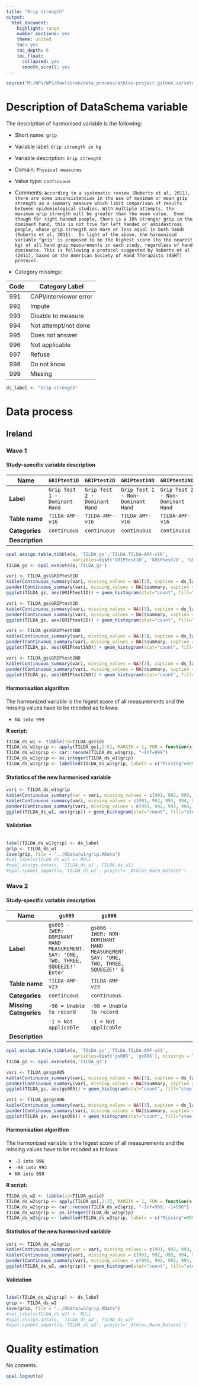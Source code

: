 ```yaml
---
title: "Grip strength"
output:
  html_document:
    highlight: tango
    number_sections: yes
    theme: united
    toc: yes
    toc_depth: 6
    toc_float:
      collapsed: yes
      smooth_scroll: yes
---
```


<!-- ########################################################## --> 

<!-- # Installation, loading packages -->
<!-- **R script:** -->

```r
source("M:/WPs/WP1/Maelstrom/data_process/athlos-project.github.io/setup_laia.r")
```
<!-- ########################################################## --> 



# Description of DataSchema variable

The description of harmonised variable is the following:

* Short name: `grip`
* Variable label: `Grip strength in kg`
* Variable description: `Grip strength`
* Domain: `Physical measures`
* Value type: `continuous`

* Comments: `According to a systematic review (Roberts et al, 2011), there are some inconsistencies in the use of maximum or mean grip strength as a summary measure which limit comparison of results between epidemiological studies. With multiple attempts, the maximum grip strength will be greater than the mean value. 
Even though for right handed people, there is a 10% stronger grip in the dominant hand, this is not true for left handed or ambidextrous people, whose grip strength are more or less equal in both hands (Roberts et al, 2011). 
In light of the above, the harmonised variable "grip" is proposed to be the highest score (to the nearest kg) of all hand grip measurements in each study, regardless of hand dominance. This is following a protocol suggested by Roberts et al (2011), based on the American Society of Hand Therapists (ASHT) protocol.`

* Category missings: 

**Code** | **Category Label**
----| ------------------
991 | CAPI/interviewer error
992 | Impute
993 | Disable to measure
994 | Not attempt/not done
995 | Does not answer
996 | Not applicable
997 | Refuse
998 | Do not know
999 | Missing

```r
ds_label <- "Grip strength"
```

# Data process

## Ireland

### Wave 1 

#### Study-specific variable description


| **Name** | `GRIPtest1D`| `GRIPtest2D`| `GRIPtest1ND`| `GRIPtest2ND`|
|-|-|-|-|-|
| **Label** | `Grip Test 1 - Dominant Hand` | `Grip Test 2 - Dominant Hand` | `Grip Test 1 - Non-Dominant Hand` | `Grip Test 2 - Non-Dominant Hand` |
| **Table name** | `TILDA-AMF-v16` |`TILDA-AMF-v16` |`TILDA-AMF-v16` |`TILDA-AMF-v16` |
| **Categories** | `continuous` |`continuous` |`continuous` |`continuous` |
| **Description** |  | | | |


```r
opal.assign.table.tibble(o, 'TILDA_gs','TILDA.TILDA-AMF-v16',
                         variables=list('GRIPtest1D', 'GRIPtest2D', 'GRIPtest1ND', 'GRIPtest2ND'), missings = TRUE)
TILDA_gs <- opal.execute(o,'TILDA_gs')
```

```r
vari <- TILDA_gs$GRIPtest1D
kable(Continuous_summary(vari, missing_values = NA)[3], caption = ds_label) 
pander(Continuous_summary(vari, missing_values = NA)$summary, caption = "Summary")
ggplot(TILDA_gs, aes(GRIPtest1D)) + geom_histogram(stat="count", fill="steelblue") + xlab(ds_label) + ylab("Frequency")

vari <- TILDA_gs$GRIPtest2D
kable(Continuous_summary(vari, missing_values = NA)[3], caption = ds_label) 
pander(Continuous_summary(vari, missing_values = NA)$summary, caption = "Summary")
ggplot(TILDA_gs, aes(GRIPtest2D)) + geom_histogram(stat="count", fill="steelblue") + xlab(ds_label) + ylab("Frequency")

vari <- TILDA_gs$GRIPtest1ND
kable(Continuous_summary(vari, missing_values = NA)[3], caption = ds_label) 
pander(Continuous_summary(vari, missing_values = NA)$summary, caption = "Summary")
ggplot(TILDA_gs, aes(GRIPtest1ND)) + geom_histogram(stat="count", fill="steelblue") + xlab(ds_label) + ylab("Frequency")

vari <- TILDA_gs$GRIPtest2ND
kable(Continuous_summary(vari, missing_values = NA)[3], caption = ds_label) 
pander(Continuous_summary(vari, missing_values = NA)$summary, caption = "Summary")
ggplot(TILDA_gs, aes(GRIPtest2ND)) + geom_histogram(stat="count", fill="steelblue") + xlab(ds_label) + ylab("Frequency")
```


#### Harmonisation algorithm
The harmonized variable is the higest score of all measurements and the missing values have to be recoded as follows: 

* `NA into 999`

**R script:**

```r
TILDA_ds_w1 <- tibble(id=TILDA_gs$id)
TILDA_ds_w1$grip <- apply(TILDA_gs[,2:5], MARGIN = 1, FUN = function(x) max(x, na.rm = TRUE))
TILDA_ds_w1$grip <- car::recode(TILDA_ds_w1$grip, "-Inf=999")
TILDA_ds_w1$grip <- as.integer(TILDA_ds_w1$grip)
TILDA_ds_w1$grip <- labelled(TILDA_ds_w1$grip, labels = c("Missing"=999, "Do not know"=998, "Refuse"=997, "Not applicable"=996, "Does not answer"=995,  "Not attempt not done"=994, "Disable to measure"=993, "Impute"=992, "CAPI interviewer error"=991))
```

#### Statistics of the new harmonised variable
```r
vari <- TILDA_ds_w1$grip
kable(Continuous_summary(var = vari, missing_values = c(991, 992, 993, 994, 995, 996, 997, 998, 999))[3], caption = ds_label)
kable(Continuous_summary(vari, missing_values = c(991, 992, 993, 994, 995, 996, 997, 998, 999))[2], caption = "Values")
pander(Continuous_summary(vari, missing_values = c(991, 992, 993, 994, 995, 996, 997, 998, 999))$summary, caption = "Summary")
ggplot(TILDA_ds_w1, aes(grip)) + geom_histogram(stat="count", fill="steelblue") + xlab(ds_label) + ylab("Frequency") + xlim(0,100) 
```

#### Validation
```r
```

```r
label(TILDA_ds_w1$grip) <- ds_label
grip <- TILDA_ds_w1
save(grip, file = "../RData/w1/grip.RData")
#val_labels(TILDA_ds_w1) <- NULL
#opal.assign.data(o, 'TILDA_ds_w1', TILDA_ds_w1)
#opal.symbol_import(o,'TILDA_ds_w1', project='_Athlos_Harm_Dataset')
```







### Wave 2 

#### Study-specific variable description


| **Name** | `gs005`| `gs006`| 
|-|-|-|-|-|
| **Label** | `gs005 - IWER: DOMINANT HAND MEASUREMENT. SAY: 'ONE, TWO, THREE, SQUEEZE!' Enter` | `gs006 - IWER: NON-DOMINANT HAND MEASUREMENT. SAY: 'ONE, TWO, THREE, SQUEEZE!' E` | 
| **Table name** | `TILDA-AMF-v23` |`TILDA-AMF-v23` |
| **Categories** | `continuous` |`continuous` |
| **Missing Categories** | `-98 = Unable to record` | `-98 = Unable to record` |
| | `-1 = Not applicable` |  `-1 = Not applicable` |
| **Description** |  | |


```r
opal.assign.table.tibble(o, 'TILDA_gs','TILDA.TILDA-AMF-v23',
                         variables=list('gs005', 'gs006'), missings = TRUE)
TILDA_gs <- opal.execute(o,'TILDA_gs')
```

```r
vari <- TILDA_gs$gs005
kable(Continuous_summary(vari, missing_values = NA)[3], caption = ds_label) 
pander(Continuous_summary(vari, missing_values = NA)$summary, caption = "Summary")
ggplot(TILDA_gs, aes(gs005)) + geom_histogram(stat="count", fill="steelblue") + xlab(ds_label) + ylab("Frequency") + xlim(0,100)

vari <- TILDA_gs$gs006
kable(Continuous_summary(vari, missing_values = NA)[3], caption = ds_label) 
pander(Continuous_summary(vari, missing_values = NA)$summary, caption = "Summary")
ggplot(TILDA_gs, aes(gs006)) + geom_histogram(stat="count", fill="steelblue") + xlab(ds_label) + ylab("Frequency") #+ xlim(-1,100)
```


#### Harmonisation algorithm
The harmonized variable is the higest score of all measurements and the missing values have to be recoded as follows: 

* `-1 into 996`
* `-98 into 993`
* `NA into 999`

**R script:**

```r
TILDA_ds_w2 <- tibble(id=TILDA_gs$id)
TILDA_ds_w2$grip <- apply(TILDA_gs[,2:3], MARGIN = 1, FUN = function(x) max(x, na.rm = TRUE))
TILDA_ds_w2$grip <- car::recode(TILDA_ds_w2$grip, "-Inf=999; -1=996")
TILDA_ds_w2$grip <- as.integer(TILDA_ds_w2$grip)
TILDA_ds_w2$grip <- labelled(TILDA_ds_w2$grip, labels = c("Missing"=999, "Do not know"=998, "Refuse"=997, "Not applicable"=996, "Does not answer"=995,  "Not attempt not done"=994, "Disable to measure"=993, "Impute"=992, "CAPI interviewer error"=991))
```

#### Statistics of the new harmonised variable
```r
vari <- TILDA_ds_w2$grip
kable(Continuous_summary(var = vari, missing_values = c(991, 992, 993, 994, 995, 996, 997, 998, 999))[3], caption = ds_label)
kable(Continuous_summary(vari, missing_values = c(991, 992, 993, 994, 995, 996, 997, 998, 999))[2], caption = "Values")
pander(Continuous_summary(vari, missing_values = c(991, 992, 993, 994, 995, 996, 997, 998, 999))$summary, caption = "Summary")
ggplot(TILDA_ds_w2, aes(grip)) + geom_histogram(stat="count", fill="steelblue") + xlab(ds_label) + ylab("Frequency") + xlim(0,100) 
```

#### Validation
```r
```

```r
label(TILDA_ds_w2$grip) <- ds_label
grip <- TILDA_ds_w2
save(grip, file = "../RData/w2/grip.RData")
#val_labels(TILDA_ds_w2) <- NULL
#opal.assign.data(o, 'TILDA_ds_w2', TILDA_ds_w2)
#opal.symbol_import(o,'TILDA_ds_w2', project='_Athlos_Harm_Dataset')
```


# Quality estimation
No coments.  


```r
opal.logout(o)
```
